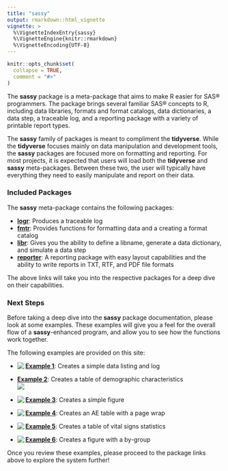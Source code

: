 ```yaml
---
title: "sassy"
output: rmarkdown::html_vignette
vignette: >
  %\VignetteIndexEntry{sassy}
  %\VignetteEngine{knitr::rmarkdown}
  %\VignetteEncoding{UTF-8}
---
```


```r
knitr::opts_chunk$set(
  collapse = TRUE,
  comment = "#>"
)
```

The **sassy** package is a meta-package that aims to make R easier for SAS®
programmers.  The package brings several familiar SAS® concepts to R, including
data libraries, formats and format catalogs, data dictionaries, a data step,
a traceable log, and a reporting package with a variety of printable report types.

The **sassy** family of packages is meant to compliment the 
**tidyverse**.  While the **tidyverse** focuses mainly on data manipulation
and development tools, the **sassy** packages are focused more on 
formatting and reporting. For most projects, it is expected that users will 
load both the **tidyverse** and **sassy** meta-packages.  Between these two, 
the user will typically have everything they need to easily manipulate and 
report on their data.  

### Included Packages
The **sassy** meta-package contains the following packages:

* **[logr](https://logr.r-sassy.org)**: Produces a traceable log
* **[fmtr](https://fmtr.r-sassy.org)**: Provides functions for formatting 
data and a creating a format catalog
* **[libr](https://libr.r-sassy.org)**: Gives you the ability to define a 
libname, generate a data dictionary, and simulate a data step
* **[reporter](https://reporter.r-sassy.org)**: A reporting package with easy 
layout capabilities and the 
ability to write reports in TXT, RTF, and PDF file formats

The above links will take you into the respective packages for a deep
dive on their capabilities.  

### Next Steps
Before taking a deep dive into the **sassy** package documentation, please
look at some examples. These examples will give you a feel for the overall
flow of a **sassy**-enhanced program, and allow you to see how the functions 
work together.

The following examples are provided on this site:

* **[Example 1](sassy-listing.html)**: 
Creates a simple data listing and log
<a href="sassy-listing.html">
 <img src="../man/images/listing.png" align="left" />
 </a>
<br>

* **[Example 2](sassy-dm.html)**: 
Creates a table of demographic characteristics  
<a href="sassy-dm.html">
<img src="../man/images/dm.png" align="left" />
</a>
<br>

* **[Example 3](sassy-figure.html)**: 
Creates a simple figure
<a href="sassy-figure.html">
<img src="../man/images/dm_fig1.png" align="left" />
</a>
<br>

* **[Example 4](sassy-ae.html)**: 
Creates an AE table with a page wrap
<a href="sassy-ae.html">
<img src="../man/images/ae1.png" align="left" />
</a>
<br>

* **[Example 5](sassy-vs.html)**: 
Creates a table of vital signs statistics
<a href="sassy-vs.html">
<img src="../man/images/vital_signs.png" align="left" />
</a>
<br>

* **[Example 6](sassy-figureby.html)**: 
Creates a figure with a by-group
<a href="sassy-figureby.html">
<img src="../man/images/vs_pg1.png" align="left" />
</a>
<br>

Once you review these examples, please proceed to the package links above to
explore the system further!


